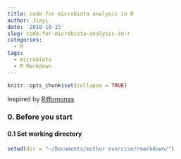 ```yaml
---
title: code for microbiota analysis in R
author: Jiayi
date: '2018-10-15'
slug: code-for-microbiota-analysis-in-r
categories:
  - R
tags:
  - microbiota
  - R Markdown
---
```

```r
knitr::opts_chunk$set(collapse = TRUE)
```

Inspired by [Riffomonas](http://www.riffomonas.org)

### 0. Before you start  
#### 0.1 Set working directory  
```r
setwd(dir = "~/Documents/mothur exercise/rmarkdown/")
```

